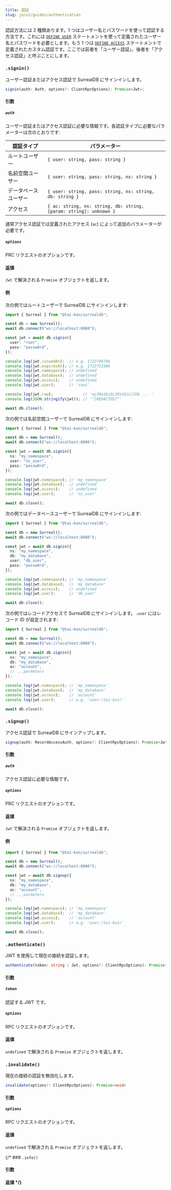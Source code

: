```yaml
---
title: 認証
slug: ja/v2/guides/authentication
---
```



認証方法には 2 種類あります。1 つはユーザー名とパスワードを使って認証する方法です。これには [`DEFINE USER`](https://surrealdb.com/docs/surrealdb/surrealql/statements/define/user) ステートメントを使って定義されたユーザー名とパスワードを必要とします。もう 1 つは [`DEFINE ACCESS`](https://surrealdb.com/docs/surrealdb/surrealql/statements/define/access) ステートメントで定義されたカスタム認証です。ここでは前者を「ユーザー認証」、後者を「アクセス認証」と呼ぶことにします。

### `.signin()` <Badge variant="instance" /><Badge variant="method" />

ユーザー認証またはアクセス認証で SurrealDB にサインインします。

```ts
signin(auth: Auth, options?: ClientRpcOptions): Promise<Jwt>;
```

#### 引数

##### `auth`

ユーザー認証またはアクセス認証に必要な情報です。各認証タイプに必要なパラメーターは次のとおりです:

| 認証タイプ | パラメーター |
| --- | ---|
| ルートユーザー | `{ user: string, pass: string }` |
| 名前空間ユーザー | `{ user: string, pass: string, ns: string }` |
| データベースユーザー | `{ user: string, pass: string, ns: string, db: string }` |
| アクセス | `{ ac: string, ns: string, db: string, [param: string]: unknown }` |

通常アクセス認証では定義されたアクセス (`ac`) によって追加のパラメーターが必要です。

##### `options`

PRC リクエストのオプションです。

#### 返値

`Jwt` で解決される `Promise` オブジェクトを返します。

#### 例

次の例ではルートユーザーで SurrealDB にサインインします:

```ts
import { Surreal } from "@tai-kun/surrealdb";

const db = new Surreal();
await db.connect("ws://localhost:8000");

const jwt = await db.signin({
  user: "root",
  pass: "passw0rd",
});

console.log(jwt.issuedAt);  // e.g. 1722749786
console.log(jwt.expiresAt); // e.g. 1722753386
console.log(jwt.namespace); // undefined
console.log(jwt.database);  // undefined
console.log(jwt.access);    // undefined
console.log(jwt.user);      // 'root'

console.log(jwt.raw);             // 'eyJ0eXAiOiJKV1QiLCJhb ... '
console.log(JSON.stringify(jwt)); // '"[REDACTED]"'

await db.close();
```

次の例では名前空間ユーザーで SurrealDB にサインインします:

```ts
import { Surreal } from "@tai-kun/surrealdb";

const db = new Surreal();
await db.connect("ws://localhost:8000");

const jwt = await db.signin({
  ns: "my_namespace",
  user: "ns_user",
  pass: "passw0rd",
});

console.log(jwt.namespace); // 'my_namespace'
console.log(jwt.database);  // undefined
console.log(jwt.access);    // undefined
console.log(jwt.user);      // 'ns_user'

await db.close();
```

次の例ではデータベースユーザーで SurrealDB にサインインします:

```ts
import { Surreal } from "@tai-kun/surrealdb";

const db = new Surreal();
await db.connect("ws://localhost:8000");

const jwt = await db.signin({
  ns: "my_namespace",
  db: "my_database",
  user: "db_user",
  pass: "passw0rd",
});

console.log(jwt.namespace); // 'my_namespace'
console.log(jwt.database);  // 'my_database'
console.log(jwt.access);    // undefined
console.log(jwt.user);      // 'db_user'

await db.close();
```

次の例ではレコードアクセスで SurrealDB にサインインします。`.user` にはレコード ID が設定されます:

```ts
import { Surreal } from "@tai-kun/surrealdb";

const db = new Surreal();
await db.connect("ws://localhost:8000");

const jwt = await db.signin({
  ns: "my_namespace",
  db: "my_database",
  ac: "account",
  // ...parmeters
});

console.log(jwt.namespace); // 'my_namespace'
console.log(jwt.database);  // 'my_database'
console.log(jwt.access);    // 'account'
console.log(jwt.user);      // e.g. 'user:⟨tai-kun⟩'

await db.close();
```

### `.signup()` <Badge variant="instance" /><Badge variant="method" />

アクセス認証で SurrealDB にサインアップします。

```ts
signup(auth: RecordAccessAuth, options?: ClientRpcOptions): Promise<Jwt>;
```

#### 引数

##### `auth`

アクセス認証に必要な情報です。

##### `options`

PRC リクエストのオプションです。

#### 返値

`Jwt` で解決される `Promise` オブジェクトを返します。

#### 例

```ts
import { Surreal } from "@tai-kun/surrealdb";

const db = new Surreal();
await db.connect("ws://localhost:8000");

const jwt = await db.signup({
  ns: "my_namespace",
  db: "my_database",
  ac: "account",
  // ...parmeters
});

console.log(jwt.namespace); // 'my_namespace'
console.log(jwt.database);  // 'my_database'
console.log(jwt.access);    // 'account'
console.log(jwt.user);      // e.g. 'user:⟨tai-kun⟩'

await db.close();
```

### `.authenticate()` <Badge variant="instance" /><Badge variant="method" />

JWT を使用して現在の接続を認証します。

```ts
authenticate(token: string | Jwt, options?: ClientRpcOptions): Promise<void>
```

#### 引数

##### `token`

認証する JWT です。

##### `options`

RPC リクエストのオプションです。

#### 返値

`undefined` で解決される `Promise` オブジェクトを返します。

### `.invalidate()` <Badge variant="instance" /><Badge variant="method" />

現在の接続の認証を無効化します。

```ts
invalidate(options?: ClientRpcOptions): Promise<void>
```

#### 引数

##### `options`

RPC リクエストのオプションです。

#### 返値

`undefined` で解決される `Promise` オブジェクトを返します。

{/* ### `.info()` <Badge variant="instance" /><Badge variant="method" />

#### 引数

#### 返値 */}
